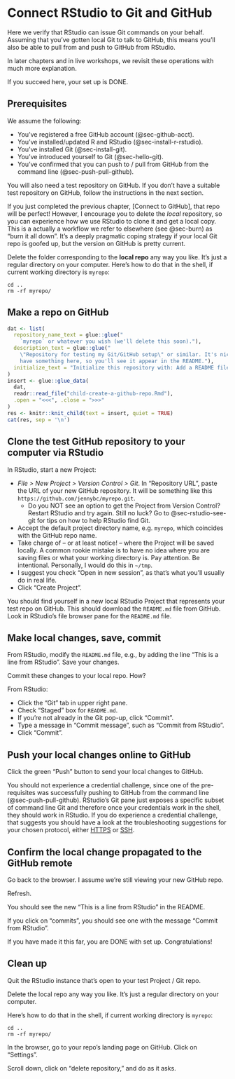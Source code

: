 # Connect RStudio to Git and GitHub {#sec-rstudio-git-github}

Here we verify that RStudio can issue Git commands on your behalf. Assuming that you've gotten local Git to talk to GitHub, this means you'll also be able to pull from and push to GitHub from RStudio.

In later chapters and in live workshops, we revisit these operations with much more explanation.

If you succeed here, your set up is DONE.

## Prerequisites

We assume the following:

-   You've registered a free GitHub account (@sec-github-acct).
-   You've installed/updated R and RStudio (@sec-install-r-rstudio).
-   You've installed Git (@sec-install-git).
-   You've introduced yourself to Git (@sec-hello-git).
-   You've confirmed that you can push to / pull from GitHub from the command line (@sec-push-pull-github).

You will also need a test repository on GitHub. If you don't have a suitable test repository on GitHub, follow the instructions in the next section.

If you just completed the previous chapter, \[Connect to GitHub\], that repo will be perfect! However, I encourage you to delete the *local* repository, so you can experience how we use RStudio to clone it and get a local copy. This is a actually a workflow we refer to elsewhere (see @sec-burn) as "burn it all down". It's a deeply pragmatic coping strategy if your local Git repo is goofed up, but the version on GitHub is pretty current.

Delete the folder corresponding to the **local repo** any way you like. It's just a regular directory on your computer. Here's how to do that in the shell, if current working directory is `myrepo`:

``` console
cd ..
rm -rf myrepo/
```

## Make a repo on GitHub

```r
dat <- list(
  repository_name_text = glue::glue("
    `myrepo` or whatever you wish (we'll delete this soon)."),
  description_text = glue::glue("
    \"Repository for testing my Git/GitHub setup\" or similar. It's nice to \\
    have something here, so you'll see it appear in the README."),
  initialize_text = "Initialize this repository with: Add a README file."
)
insert <- glue::glue_data(
  dat,
  readr::read_file("child-create-a-github-repo.Rmd"),
  .open = "<<<", .close = ">>>"
)
res <- knitr::knit_child(text = insert, quiet = TRUE)
cat(res, sep = '\n')
```

## Clone the test GitHub repository to your computer via RStudio

In RStudio, start a new Project:

-   *File \> New Project \> Version Control \> Git*. In "Repository URL", paste the URL of your new GitHub repository. It will be something like this `https://github.com/jennybc/myrepo.git`.
    -   Do you NOT see an option to get the Project from Version Control? Restart RStudio and try again. Still no luck? Go to @sec-rstudio-see-git for tips on how to help RStudio find Git.
-   Accept the default project directory name, e.g. `myrepo`, which coincides with the GitHub repo name.
-   Take charge of -- or at least notice! -- where the Project will be saved locally. A common rookie mistake is to have no idea where you are saving files or what your working directory is. Pay attention. Be intentional. Personally, I would do this in `~/tmp`.
-   I suggest you check "Open in new session", as that's what you'll usually do in real life.
-   Click "Create Project".

You should find yourself in a new local RStudio Project that represents your test repo on GitHub. This should download the `README.md` file from GitHub. Look in RStudio's file browser pane for the `README.md` file.

## Make local changes, save, commit

From RStudio, modify the `README.md` file, e.g., by adding the line "This is a line from RStudio". Save your changes.

Commit these changes to your local repo. How?

From RStudio:

-   Click the "Git" tab in upper right pane.
-   Check "Staged" box for `README.md`.
-   If you're not already in the Git pop-up, click "Commit".
-   Type a message in "Commit message", such as "Commit from RStudio".
-   Click "Commit".

## Push your local changes online to GitHub

Click the green "Push" button to send your local changes to GitHub.

You should not experience a credential challenge, since one of the pre-requisites was successfully pushing to GitHub from the command line (@sec-push-pull-github). RStudio's Git pane just exposes a specific subset of command line Git and therefore once your credentials work in the shell, they should work in RStudio. If you do experience a credential challenge, that suggests you should have a look at the troubleshooting suggestions for your chosen protocol, either [HTTPS](#pat-troubleshooting) or [SSH](#ssh-troubleshooting).

## Confirm the local change propagated to the GitHub remote

Go back to the browser. I assume we're still viewing your new GitHub repo.

Refresh.

You should see the new "This is a line from RStudio" in the README.

If you click on "commits", you should see one with the message "Commit from RStudio".

If you have made it this far, you are DONE with set up. Congratulations!

## Clean up

Quit the RStudio instance that's open to your test Project / Git repo.

Delete the local repo any way you like. It's just a regular directory on your computer.

Here's how to do that in the shell, if current working directory is `myrepo`:

``` console
cd ..
rm -rf myrepo/
```

In the browser, go to your repo's landing page on GitHub. Click on "Settings".

Scroll down, click on "delete repository," and do as it asks.

